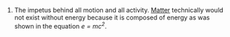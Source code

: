 #The impetus behind all motion and all activity.  [[Matter]] technically would not exist without energy because it is composed of energy as was shown in the equation ''e = mc<sup>2</sup>''.